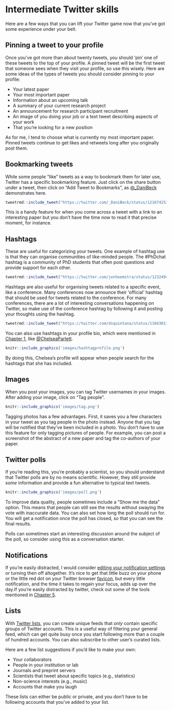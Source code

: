 # Intermediate Twitter skills {#intermediate}

Here are a few ways that you can lift your Twitter game now that you've got some experience under your belt.

## Pinning a tweet to your profile {.unnumbered}

Once you've got more than about twenty tweets, you should 'pin' one of these tweets to the top of your profile. A pinned tweet will be the first tweet that someone sees when they visit your profile, so use this wisely. Here are some ideas of the types of tweets you should consider pinning to your profile:

- Your latest paper
- Your most important paper
- Information about an upcoming talk
- A summary of your current research project
- An announcement for research participant recruitment
- An image of you doing your job or a text tweet describing aspects of your work
- That you're looking for a new position

As for me, I tend to choose what is currently my most important paper. Pinned tweets continue to get likes and retweets long after you originally post them.

## Bookmarking tweets {.unnumbered}

While some people "like" tweets as a way to bookmark them for later use, Twitter has a specific bookmarking feature. Just click on the share button under a tweet, then click on "Add Tweet to Bookmarks", as [\@_DaniBeck](https://twitter.com/_DaniBeck) demonstrates here.

```r
tweetrmd::include_tweet("https://twitter.com/_DaniBeck/status/1216742537844678657")
```

This is a handy feature for when you come across a tweet with a link to an interesting paper but you don't have the time now to read it that precise moment, for instance.

## Hashtags {.unnumbered}

These are useful for categorizing your tweets. One example of hashtag use is that they can organise communities of like-minded people. The \#PhDchat hashtag is a community of PhD students that often post questions and provide support for each other.


```r
tweetrmd::include_tweet("https://twitter.com/jenheemstra/status/1232494183140745217")
```

Hashtags are also useful for organising tweets related to a specific event, like a conference. Many conferences now announce their 'official' hashtag that should be used for tweets related to the conference. For many conferences, there are a lot of interesting conversations happening on Twitter, so make use of the conference hashtag by following it and posting your thoughts using the hashtag.


```r
tweetrmd::include_tweet("https://twitter.com/dsquintana/status/1104301358885281792")
```


You can also use hashtags in your profile bio, which were mentioned in [Chapter 1](#beginner), like [\@ChelseaParlett](https://twitter.com/@ChelseaParlett).


```r
knitr::include_graphics('images/hashtagprofile.png')
```


By doing this, Chelsea's profile will appear when people search for the hashtags that she has included.

## Images {.unnumbered}

When you post your images, you can tag Twitter usernames in your images. After adding your image, click on "Tag people".

```r
knitr::include_graphics('images/tag.png')
```

Tagging photos has a few advantages. First, it saves you a few characters in your tweet as you tag people in the photo instead. Anyone that you tag will be notified that they've been included in a photo. You don’t have to use this feature for only tagging pictures of people. For example, you can post a screenshot of the abstract of a new paper and tag the co-authors of your paper.

## Twitter polls {.unnumbered}

If you're reading this, you're probably a scientist, so you should understand that Twitter polls are by no means scientific. However, they still provide *some* information and provide a fun alternative to typical text tweets.

```r
knitr::include_graphics('images/poll.png')
```

To improve data quality, people sometimes include a “Show me the data” option. This means that people can still see the results without swaying the vote with inaccurate data. You can also set how long the poll should run for. You will get a notification once the poll has closed, so that you can see the final results.

Polls can sometimes start an interesting discussion around the subject of the poll, so consider using this as a conversation starter. 

## Notifications {.unnumbered}

If you're easily distracted, I would consider [editing your notification settings](https://help.twitter.com/en/managing-your-account/notifications-on-mobile-devices) or turning then off altogether. It's nice to get that little buzz on your phone or the little red dot on your Twitter browser [favicon](https://en.wikipedia.org/wiki/Favicon), but every little notification, and the time it takes to regain your focus, adds up over the day.If you're easily distracted by twitter, check out some of the tools mentioned in [Chapter 5](#care).

## Lists {.unnumbered}

With [Twitter lists](https://help.twitter.com/en/using-twitter/twitter-lists), you can create unique feeds that *only* contain specific groups of Twitter accounts. This is a useful way of filtering your general feed, which can get quite busy once you start following more than a couple of hundred accounts. You can also subscribe to other user's curated lists. 

Here are a few list suggestions if you'd like to make your own:

- Your collaborators
- People in your institution or lab
- Journals and preprint servers
- Scientists that tweet about specific topics (e.g., statistics)
- Non-science interests (e.g., music)
- Accounts that make you laugh 

These lists can either be public or private, and you don't have to be following accounts that you've added to your list.